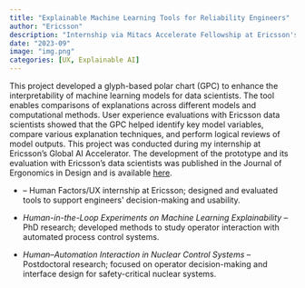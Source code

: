```yaml
---
title: "Explainable Machine Learning Tools for Reliability Engineers"
author: "Ericsson"
description: "Internship via Mitacs Accelerate Fellowship at Ericsson's Gobal AI Accelerator; designed and evaluated tools to support engineers’ decision-making and usability. "
date: "2023-09"
image: "img.png"
categories: [UX, Explainable AI]
---
```


This project developed a glyph-based polar chart (GPC) to enhance the interpretability of machine learning models for data scientists. The tool enables comparisons of explanations across different models and computational methods. User experience evaluations with Ericsson data scientists showed that the GPC helped identify key model variables, compare various explanation techniques, and perform logical reviews of model outputs. This project was conducted during my internship at Ericsson's Global AI Accelerator. The development of the prototype and its evaluation with Ericsson's data scientists was published in the Journal of Ergonomics in Design and is available [here](https://journals.sagepub.com/doi/abs/10.1177/10648046231166047).

-    -- Human Factors/UX internship at Ericsson; designed and evaluated tools to support engineers\' decision-making and usability.

```{=html}
<!-- -->
```
-   

    *Human-in-the-Loop Experiments on Machine Learning Explainability* -- PhD research; developed methods to study operator interaction with automated process control systems.

```{=html}
<!-- -->
```
-   

    *Human--Automation Interaction in Nuclear Control Systems* -- Postdoctoral research; focused on operator decision-making and interface design for safety-critical nuclear systems.
